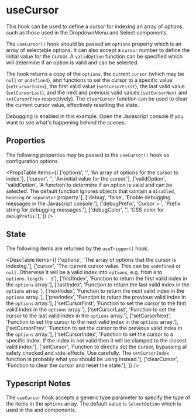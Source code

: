 
# useCursor

<div className="large">
  This hook can be used to define a cursor for indexing an array of options,
  such as those used in the DropdownMenu and Select components.
</div>

The `useCursor()` hook should be passed an `options` property which is an
array of selectable options.  It can also accept a `cursor` number to define
the initial value for the cursor.  A `validOption` function can be specified
which will determine if an option is valid and can be selected.

The hook returns a copy of the `options`, the current `cursor` (which may be
`null` or `undefined`), and functions to set the cursor to a specific value
(`setCursorIndex`), the first valid value (`setCursorFirst`), the last valid
value (`setCursorLast`), and the next and previous valid values (`setCursorNext`
and `setCursorPrev` respectively).  The `clearCursor` function can be used to
clear the current cursor value, effectively resetting the state.

Debugging is enabled in this example.  Open the Javascript console if you want
to see what's happening behind the scenes.

<Example
  Component={Component}
  code={Source}
  highlightLines="16-26,40,48,51,54,57,60,70,73,76,79,82"
  expand
/>

## Properties

The following properties may be passed to the `useCursor()` hook as
configuration options.

<PropsTable
  items={[
    ['options',     '',             'An array of options for the cursor to index.'],
    ['cursor',      '',             'An initial value for the cursor.'],
    ['validOption', 'validOption',  'A function to determine if an option is valid and can be selected. The default function ignores objects that contain a `disabled`, `heading` or `separator` property.'],
    ['debug',       'false',        'Enable debugging messages in the Javascript console.'],
    ['debugPrefix', 'Cursor > ',    'Prefix string for debugging messages.'],
    ['debugColor',  '',             'CSS color for `debugPrefix`.'],
  ]}
/>

## State

The following items are returned by the `useTrigger()` hook.

<DescTable
  items={[
    ['options',        'The array of options that the cursor is indexing.'],
    ['cursor',         'The current cursor value.  This can be `undefined` or `null`.  Otherwise it will be a valid index into `options`, e.g. from `0` to `options.length - 1`'],
    ['firstIndex',     'Function to return the first valid index in the `options` array.'],
    ['lastIndex',      'Function to return the last valid index in the `options` array.'],
    ['nextIndex',      'Function to return the next valid index in the `options` array.'],
    ['prevIndex',      'Function to return the previous valid index in the `options` array.'],
    ['setCursorFirst', 'Function to set the cursor to the first valid index in the `options` array.'],
    ['setCursorLast',  'Function to set the cursor to the last valid index in the `options` array.'],
    ['setCursorNext',  'Function to set the cursor to the next valid index in the `options` array.'],
    ['setCursorPrev',  'Function to set the cursor to the previous valid index in the `options` array.'],
    ['setCursorIndex', 'Function to set the cursor to a specific index.  If the index is not valid then it will be clamped to the closest valid index.'],
    ['setCursor',      'Function to directly set the cursor, bypassing all safety checked and side-effects.  Use carefully.  The `setCursorIndex` function is probably what you should be using instead.'],
    ['clearCursor',    'Function to clear the cursor and reset the state.'],
  ]}
/>

## Typescript Notes

The `useCursor` hook accepts a generic type parameter to specify the type of
the items in the `options` array.  The default value is `SelectOption` which
is used in the <SelectLink/> and <DropdownMenuLink/> components.

